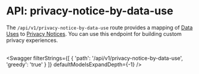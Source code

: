 

# API: privacy-notice-by-data-use

The `/api/v1/privacy-notice-by-data-use` route provides a mapping of [Data Uses](/dev-docs/api/manage/data_use) to [Privacy Notices](/dev-docs/ap/imanage/privacy-notice). You can use this endpoint for building custom privacy experiences. 
<br></br>

<Swagger 
    filterStrings={[
        {
            'path': '/api/v1/privacy-notice-by-data-use',
            'greedy': 'true'
        }
    ]} 
    defaultModelsExpandDepth={-1}
/>
